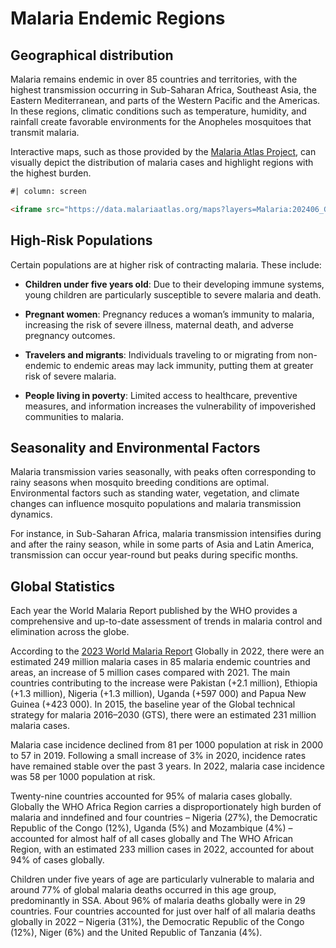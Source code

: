 # Malaria Endemic Regions

## Geographical distribution

Malaria remains endemic in over 85 countries and territories, with the highest transmission occurring in Sub-Saharan Africa, Southeast Asia, the Eastern Mediterranean, and parts of the Western Pacific and the Americas. In these regions, climatic conditions such as temperature, humidity, and rainfall create favorable environments for the Anopheles mosquitoes that transmit malaria.

Interactive maps, such as those provided by the [Malaria Atlas Project](https://malariaatlas.org/), can visually depict the distribution of malaria cases and highlight regions with the highest burden.

```html
#| column: screen

<iframe src="https://data.malariaatlas.org/maps?layers=Malaria:202406_Global_Pf_Parasite_Rate" style="border:none; height:600px;"></iframe>
```


## High-Risk Populations

Certain populations are at higher risk of contracting malaria. These include:

-   **Children under five years old**: Due to their developing immune systems, young children are particularly susceptible to severe malaria and death.

-   **Pregnant women**: Pregnancy reduces a woman's immunity to malaria, increasing the risk of severe illness, maternal death, and adverse pregnancy outcomes.

-   **Travelers and migrants**: Individuals traveling to or migrating from non-endemic to endemic areas may lack immunity, putting them at greater risk of severe malaria.

-   **People living in poverty**: Limited access to healthcare, preventive measures, and information increases the vulnerability of impoverished communities to malaria.

## Seasonality and Environmental Factors

Malaria transmission varies seasonally, with peaks often corresponding to rainy seasons when mosquito breeding conditions are optimal. Environmental factors such as standing water, vegetation, and climate changes can influence mosquito populations and malaria transmission dynamics.

For instance, in Sub-Saharan Africa, malaria transmission intensifies during and after the rainy season, while in some parts of Asia and Latin America, transmission can occur year-round but peaks during specific months.

## Global Statistics

Each year the World Malaria Report published by the WHO provides a comprehensive and up-to-date assessment of trends in malaria control and elimination across the globe.

According to the [2023 World Malaria Report](https://www.who.int/teams/global-malaria-programme/reports/world-malaria-report-2023) Globally in 2022, there were an estimated 249 million malaria cases in 85 malaria endemic countries and areas, an increase of 5 million cases compared with 2021. The main countries contributing to the increase were Pakistan (+2.1 million), Ethiopia (+1.3 million), Nigeria (+1.3 million), Uganda (+597 000) and Papua New Guinea (+423 000). In 2015, the baseline year of the Global technical strategy for malaria 2016--2030 (GTS), there were an estimated 231 million malaria cases.

Malaria case incidence declined from 81 per 1000 population at risk in 2000 to 57 in 2019. Following a small increase of 3% in 2020, incidence rates have remained stable over the past 3 years. In 2022, malaria case incidence was 58 per 1000 population at risk.

Twenty-nine countries accounted for 95% of malaria cases globally. Globally the WHO Africa Region carries a disproportionately high burden of malaria and inndefined and four countries -- Nigeria (27%), the Democratic Republic of the Congo (12%), Uganda (5%) and Mozambique (4%) -- accounted for almost half of all cases globally and The WHO African Region, with an estimated 233 million cases in 2022, accounted for about 94% of cases globally.

Children under five years of age are particularly vulnerable to malaria and around 77% of global malaria deaths occurred in this age group, predominantly in SSA. About 96% of malaria deaths globally were in 29 countries. Four countries accounted for just over half of all malaria deaths globally in 2022 -- Nigeria (31%), the Democratic Republic of the Congo (12%), Niger (6%) and the United Republic of Tanzania (4%).

